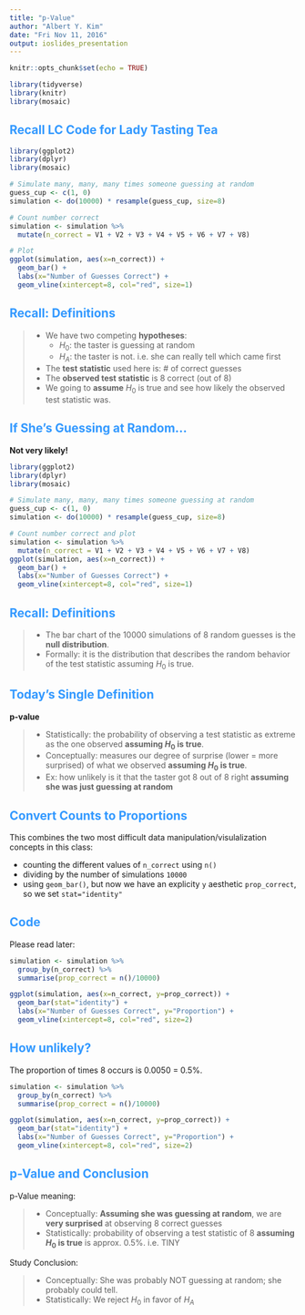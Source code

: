 ```yaml
---
title: "p-Value"
author: "Albert Y. Kim"
date: "Fri Nov 11, 2016"
output: ioslides_presentation
---
```


<style>
h2 { 
 color: #3399ff;		
}
h3 { 
 color: #3399ff;		
}
slides > slide.backdrop {
  background: white;
}
</style>

```r
knitr::opts_chunk$set(echo = TRUE)
```

```r
library(tidyverse)
library(knitr)
library(mosaic)
```




## Recall LC Code for Lady Tasting Tea

```r
library(ggplot2)
library(dplyr)
library(mosaic)

# Simulate many, many, many times someone guessing at random
guess_cup <- c(1, 0)
simulation <- do(10000) * resample(guess_cup, size=8)

# Count number correct
simulation <- simulation %>% 
  mutate(n_correct = V1 + V2 + V3 + V4 + V5 + V6 + V7 + V8) 

# Plot
ggplot(simulation, aes(x=n_correct)) + 
  geom_bar() +
  labs(x="Number of Guesses Correct") +
  geom_vline(xintercept=8, col="red", size=1) 
```





## Recall: Definitions

> * We have two competing **hypotheses**:
>     + $H_0$: the taster is guessing at random
>     + $H_A$: the taster is not. i.e. she can really tell which came first
> * The **test statistic** used here is: # of correct guesses
> * The **observed test statistic** is 8 correct (out of 8)
> * We going to **assume** $H_0$ is true and see how likely the observed test statistic was.





## If She's Guessing at Random...

**Not very likely!**

```r
library(ggplot2)
library(dplyr)
library(mosaic)

# Simulate many, many, many times someone guessing at random
guess_cup <- c(1, 0)
simulation <- do(10000) * resample(guess_cup, size=8)

# Count number correct and plot
simulation <- simulation %>% 
  mutate(n_correct = V1 + V2 + V3 + V4 + V5 + V6 + V7 + V8) 
ggplot(simulation, aes(x=n_correct)) + 
  geom_bar() +
  labs(x="Number of Guesses Correct") +
  geom_vline(xintercept=8, col="red", size=1) 
```




## Recall: Definitions

> * The bar chart of the 10000 simulations of 8 random guesses is the **null distribution**.
> * Formally: it is the distribution that describes the random behavior of the test statistic
assuming $H_0$ is true.




## Today's Single Definition

**p-value**

> * Statistically: the probability of observing a test statistic as extreme as the
one observed **assuming $H_0$ is true**.
> * Conceptually: measures our degree of surprise (lower = more surprised) of what we observed **assuming $H_0$ is true**.
> * Ex: how unlikely is it that the taster got 8 out of 8 right **assuming she was just guessing at random**




## Convert Counts to Proportions

This combines the two most difficult data manipulation/visulalization concepts in this class:

* counting the different values of `n_correct` using `n()`
* dividing by the number of simulations `10000`
* using `geom_bar()`, but now we have an explicity `y` aesthetic `prop_correct`, so we set `stat="identity"`




## Code

Please read later:

```r
simulation <- simulation %>% 
  group_by(n_correct) %>%
  summarise(prop_correct = n()/10000)

ggplot(simulation, aes(x=n_correct, y=prop_correct)) + 
  geom_bar(stat="identity") +
  labs(x="Number of Guesses Correct", y="Proportion") +
  geom_vline(xintercept=8, col="red", size=2) 
```




## How unlikely?

The proportion of times 8 occurs is 0.0050 = 0.5%.

```r
simulation <- simulation %>% 
  group_by(n_correct) %>%
  summarise(prop_correct = n()/10000)

ggplot(simulation, aes(x=n_correct, y=prop_correct)) + 
  geom_bar(stat="identity") +
  labs(x="Number of Guesses Correct", y="Proportion") +
  geom_vline(xintercept=8, col="red", size=2) 
```




## p-Value and Conclusion

p-Value meaning:

> * Conceptually: **Assuming she was guessing at random**, we are **very surprised** at observing 8 correct guesses
> * Statistically: probability of observing a test statistic of 8 **assuming $H_0$ is true** is approx. 0.5%.  i.e. TINY


Study Conclusion:

> * Conceptually: She was probably NOT guessing at random; she probably could tell.
> * Statistically: We reject $H_0$ in favor of $H_A$









